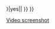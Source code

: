 <!-- Fair use tag, based on Template:Image-license-fairuse -->{{imbox
| type       = license
| image      = [[File:NotCommons-emblem-copyrighted.svg|64px|Copyrighted]]
| imageright = 
| text       = 此視頻-{zh-hans:屏幕; zh-tw:螢幕; zh-hk:熒幕}-截圖受[[著作權]]保護，其持有者據信屬於製作人或公司持有，並可能由-{zh-hans:屏幕; zh-tw:螢幕; zh-hk:熒幕}-截圖中出現的任何角色持有。使用本圖的維基百科編輯者相信使用'''最少數量'''且'''低分辨率'''-{zh-hans:屏幕; zh-tw:螢幕; zh-hk:熒幕}-截圖。有鑑及本圖：
*對視頻及其內容進行'''識別和評論'''。
*儲存於美國伺服器、由非牟利的[[維基媒體基金會]]營運的[[中文維基百科]]；
使用本圖的維基百科編輯者相信，可以根據[[美國著作權法]]或當地[[著作權法]]的'''[[合理使用]]'''原則。
'''在維基百科或其他場合，以其他原因使用本圖，均可能構成[[盗版|侵權]]'''。詳細請見[[Wikipedia:合理使用]]。<br />
|below={{#ifeq:{{{image_has_rationale|{{{image has rationale}}}}}}|yes|{{file other|[[Category:合理使用理據檢查完成影像]]}}|{{Uploader information|additional notes=
# '''[[Template:Non-free use rationale video screenshot]]'''可協助您撰寫使用依據。
# 本模板僅限使用於視頻螢幕截圖。

}}{{file other|[[Category:合理使用理據待檢查影像]]}} }}
}}{{image other
| <!-- 沒有連結 -->[[Category:视频截图|{{PAGENAME}}]]
}}{{Non-free media}}<noinclude>
[[Category:合理使用檔案模板|Video screenshot]]
</noinclude>